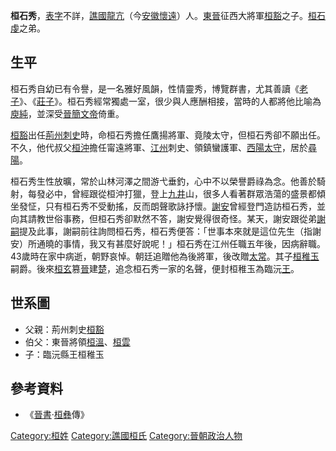 '''桓石秀'''，[[表字|表字]]不詳，[[譙國|譙國]][[龍亢|龍亢]]（今[[安徽|安徽]][[懷遠|懷遠]]）人。[[東晉|東晉]]征西大將軍[[桓豁|桓豁]]之子。[[桓石虔|桓石虔]]之弟。

==生平==
桓石秀自幼已有令譽，是一名雅好風韻，性情靈秀，博覽群書，尤其善讀《[[老子|老子]]》、《[[莊子|莊子]]》。桓石秀經常獨處一室，很少與人應酬相接，當時的人都將他比喻為[[庾純|庾純]]，並深受[[晉簡文帝|晉簡文帝]]倚重。

[[桓豁|桓豁]]出任[[荊州|荊州]][[刺史|刺史]]時，命桓石秀擔任鷹揚將軍、竟陵太守，但桓石秀卻不願出任。不久，他代叔父[[桓沖|桓沖]]擔任甯遠將軍、[[江州|江州]]刺史、領鎮蠻護軍、[[西陽|西陽]][[太守|太守]]，居於[[尋陽|尋陽]]。

桓石秀生性放曠，常於山林河澤之間游弋垂釣，心中不以榮譽爵祿為念。他善於騎射，每發必中，曾經跟從桓沖打獵，登上[[九井|九井]]山，很多人看著群眾浩蕩的盛景都傾坐發怔，只有桓石秀不受動搖，反而朗聲歌詠抒懷。[[謝安|謝安]]曾經登門造訪桓石秀，並向其請教世俗事務，但桓石秀卻默然不答，謝安覺得很奇怪。某天，謝安跟從弟[[謝嗣|謝嗣]]提及此事，謝嗣前往詢問桓石秀，桓石秀便答：「世事本來就是這位先生（指謝安）所通曉的事情，我又有甚麼好說呢！」桓石秀在江州任職五年後，因病辭職。43歲時在家中病逝，朝野哀悼。朝廷追贈他為後將軍，後改贈[[太常|太常]]。其子[[桓稚玉|桓稚玉]]嗣爵。後來[[桓玄|桓玄]]篡[[晉|晉]]建[[桓楚|楚]]，追念桓石秀一家的名聲，便封桓稚玉為臨沅[[王|王]]。

==世系圖==

*父親：荊州刺史[[桓豁|桓豁]]
*伯父：東晉將領[[桓溫|桓溫]]、[[桓雲|桓雲]]
*子：臨沅縣王桓稚玉

<center>{{chart/start|style=font:80% sans-serif;width:intrinsic;width:-moz-max-content;width:-webkit-max-content;width:1000px;}}
{{chart | | | | | | | | | | | | | | | | | | | | | | | | | | | | | | | | | | | | | | | | | | | | | Ka | Ka=[[桓楷|桓楷]]}}
{{chart | | | | | | | | | | | | | | | | | | | | | | | | | | | | | | | | | | | | | | | | | | | | | |!|}}
{{chart | | | | | | | | | | | | | | | | | | | | | | | | | | | | | | | | | | | | | | | | | | | | | Ha | Ha=[[桓顥|桓顥]]}}
{{chart | | | | | | | | | | | | | | | | | | | | | | | | | | | | | | | | | | | | | | | | | | | | | |!|}}
{{chart | | | | | | | | | | | | | | | | | | | | | | | | | | | | | | | | | | | | | | | | | | | | | Yi | Yi=万宁县简男<br>[[桓彝|桓彝]]}}
{{chart | | | | | | | | | | | | | | | | | |,|-|-|-|-|-|-|-|-|-|-|-|-|-|-|-|-|-|-|-|-|-|-|-|v|-|-|-|^|-|-|-|-|-|-|-|-|-|-|-|-|-|-|-|v|-|-|-|-|-|-|-|-|-|-|-|-|-|-|-|-|-|-|-|-|-|-|-|-|-|-|-|v|-|-|-|-|-|-|-|-|-|-|-|-|-|-|-|.}}
{{chart | | | | | | | | | | | | | | | | | We | | | | | | | | | | | | | | | | | | | | | | Yu | | | | | | | | | | | | | | | | | | Hu | | | | | | | | | | | | | | | | | | | | | | | | | | Mi | | | | | | | | | | | | | | Ch |We=楚宣武帝<br>[[桓温|桓温]]|Yu=万宁县贞男<br>[[桓云|桓云]]|Hu=[[桓豁|桓豁]]||Mi=[[桓祕|桓祕]]|Ch=宣城宣穆王<br>[[桓冲|桓冲]]}}
{{chart | |,|-|-|-|v|-|-|-|v|-|-|-|v|-|-|-|+|-|-|-|v|-|-|-|v|-|-|-|v|-|-|-|v|-|-|-|.| | | |!| | | | | | | |,|-|-|-|-|-|-|-|-|-|-|-|+|-|-|-|v|-|-|-|v|-|-|-|v|-|-|-|v|-|-|-|v|-|-|-|.| | | |!| | | |,|-|-|-|v|-|-|-|v|-|-|-|+|-|-|-|v|-|-|-|v|-|-|-|.| |}}
{{chart | Xi | | Ji | | Xn | | Yi | | We | | Jh | | Xa | | Bz | | Wy | | Zw | | Xu | | | | | | Sq | | | | | | | | | | Sx | | Sm | | Ss | | Su | | Qu | | Sk | | Ny | | Wi | | Si | | Qi | | Xiu | | Ch | | Ho | | Xia | | Yii |Xi=[[桓熙|桓熙]]|Ji=[[桓济|桓济]]|Xn=临贺县王<br>[[桓歆|桓歆]]|Yi=富阳县王<br>[[桓禕|桓禕]]|We=义兴郡王<br>[[桓伟|桓伟]]|Jh=[[王敬弘|王敬弘]]妻|Xa=楚武悼帝<br>[[桓玄|桓玄]]|Wy=[[王愉_(东晋)|王愉]]妻|Bz=[[桓伯子|桓伯子]]|Zw=[[殷仲文|殷仲文]]妻|Xu=万宁县男<br>[[桓序|桓序]]|Sq=作塘侯<br>[[桓石虔|桓石虔]]|Sx=[[桓石秀|桓石秀]]|Sm=[[桓石民|桓石民]]|Ss=[[桓石生|桓石生]]|Su=[[桓石绥|桓石绥]]|Qu=[[桓权|桓权]]|Sk=武陵郡王<br>[[桓石康|桓石康]]|Ny=[[桓女幼|桓女幼]]||Wi=醴陵县王<br>[[桓蔚|桓蔚]]|Si=[[桓嗣|桓嗣]]|Qi=新安郡王<br>[[桓谦|桓谦]]|Xiu=安成郡王<br>[[桓脩|桓脩]]|Ch=[[桓崇|桓崇]]|Ho=[[桓弘|桓弘]]|Xia=[[桓羡|桓羡]]|Yii=[[桓怡|桓怡]]}}
{{chart | | | | | |!| | | | | | | |,|-|-|-|(| | | | | | | |!| | | | | | | | | | | | | | | |!| | | |,|-|-|-|+|-|-|-|v|-|-|-|.| | | |!| | | | | | | | | | | | | | | | | | | | | | | | | | | | | | | |!| | | | | | | |!}}
{{chart | | | | | Li | | | | | | Ju | | Mi | | | | | | Sh | | | | | | | | | | | | | | Fz | | Ho | | Da | | Zh | | Xi | | Zy | | | | | | | | | | | | | | | | | | | | | | | | | | | | | | Yi | | | | | | Yn |Li=[[桓亮|桓亮]]|Mi=西昌县王<br>[[桓邈|桓邈]]|Ju=义兴郡王<br>[[桓濬|桓濬]]|Sh=豫章郡王<br>[[桓昇|桓昇]]|Fz=宁都县王<br>[[桓放之|桓放之]]|Ho=[[桓洪|桓洪]]|Da=作塘侯<br>[[桓诞|桓诞]]|Zh=[[桓振|桓振]]|Xi=[[司马秀|司马秀]]妻|Zy=臨沅縣王<br>[[桓稚玉|桓稚玉]]|Yi=宣城郡王<br>[[桓胤|桓胤]]|Yn=[[桓尹|桓尹]]}}
{{chart/end}}</center>

==參考資料==
*《[[晉書|晉書]]·[[桓彝|桓彝]]傳》

[[Category:桓姓|Category:桓姓]]
[[Category:譙國桓氏|Category:譙國桓氏]]
[[Category:晉朝政治人物|Category:晉朝政治人物]]